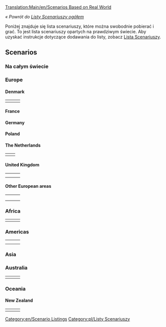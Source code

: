 
[[Translation:Main/en/Scenarios Based on Real World]] {{pl/Informacja|Scenariusze dostępne w OpenTTD - [[Main/pl/Dodatki Online|dodatki online]]}} {{en/-}}

''« Powrót do [[Main/pl/Lista scenariuszy|Listy Scenariuszy ogółem]]''

Poniżej znajduje się lista scenariuszy, które można swobodnie pobierać i grać. To jest lista scenariuszy opartych na prawdziwym świecie. Aby uzyskać instrukcje dotyczące dodawania do listy, zobacz [[Main/pl/Lista scenariuszy|Lista Scenariuszy]].

==Scenarios==

=== Na całym świecie ===

{{Scenario:CarstsWorldScenario}}

=== Europe ===

{{Scenario:Europe}}

==== Denmark ====

{|
|- valign="top"
|style="border:none;background:white"|
{{Scenario:Denmark}}

|style="border:none;background:white"|
{{Scenario:Oresund}}

|style="border:none;background:white"|
<!-- {{ ... }} -->

|}

==== France ====

{{Scenario:South West France}}

==== Germany ====

{{Scenario:German Reunification}}

==== Poland ====

{{Scenario:Poland}}

==== The Netherlands ====

{|
|- valign="top"
|style="border:none;background:white"|
{{Scenario:Flevoland}} 

|style="border:none;background:white"|
{{Scenario:The Netherlands}}

|}

==== United Kingdom ====

{|
|- valign="top"
|style="border:none;background:white"|
{{scenario:North_England}}

|style="border:none;background:white"|
{{Scenario:North-West Europe}}

|style="border:none;background:white"|
{{scenario:Northumberland, England}} 

|- valign="top"
|style="border:none;background:white"|
{{scenario:South Yorkshire}} 

|style="border:none;background:white"|
{{Scenario:United Kingdom}}

|style="border:none;background:white"|
{{Scenario:Isle Of Wight}}

|}

==== Other European areas ====

{|
|- valign="top"
|style="border:none;background:white"|
{{Scenario:Iceland}}

|style="border:none;background:white"|
{{Scenario:Italy}}

|style="border:none;background:white"|
{{Scenario:Lithuania}}

|- valign="top"
|style="border:none;background:white"|
{{Scenario:Latvia}}

|style="border:none;background:white"|
{{Scenario:Malta}}

|style="border:none;background:white"|
{{Scenario:Czech Republic}}

|- valign="top"
|style="border:none;background:white"|
{{Scenario:Croatia Dalmatia}}

|}

=== Africa ===

{|
|- valign="top"
|style="border:none;background:white"|
{{Scenario:Alexander to Karthoum}}

|style="border:none;background:white"|
<!-- {{ ... }} -->

|style="border:none;background:white"|
<!-- {{ ... }} -->

|}

=== Americas ===

{|
|- valign="top"
|style="border:none;background:white"|
{{Scenario:Cuba}}

|style="border:none;background:white"|
{{Scenario:Florida}}

|style="border:none;background:white"|
{{Scenario:Jamaica}}

|-
|style="border:none;background:white"|
{{Scenario:South America}}

|style="border:none;background:white"|
{{:Scenario:Colorado}}
|}

=== Asia ===


=== Australia ===

{|
|- valign="top"
|style="border:none;background:white"|
{{Scenario:Australia_Flat}}

|style="border:none;background:white"|
{{scenario:SE_Australia}} 

|style="border:none;background:white"|
{{Scenario:Tasmania}}

|}

=== Oceania ===


==== New Zealand ====

{|
|- valign="top"
|style="border:none;background:white"|
{{Scenario:Chatham Islands}}

|style="border:none;background:white"|
{{Scenario:New Zealand_North Island}}

|style="border:none;background:white"|
{{scenario:New Zealand South Island arctic}} 

|}

[[Category:en/Scenario Listings]] [[Category:pl/Listy Scenariuszy]]